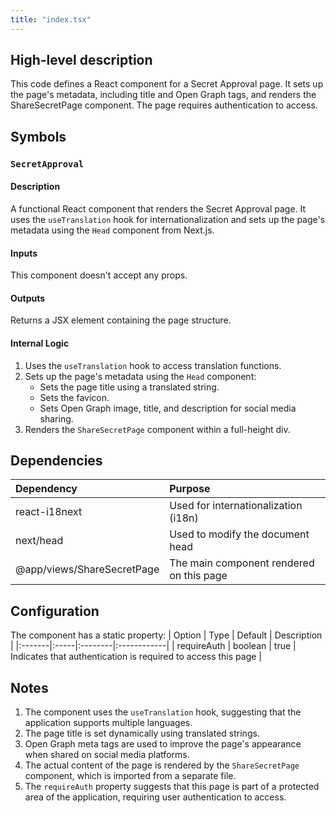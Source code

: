 ```yaml
---
title: "index.tsx"
---
```


## High-level description
This code defines a React component for a Secret Approval page. It sets up the page's metadata, including title and Open Graph tags, and renders the ShareSecretPage component. The page requires authentication to access.

## Symbols

### `SecretApproval`
#### Description
A functional React component that renders the Secret Approval page. It uses the `useTranslation` hook for internationalization and sets up the page's metadata using the `Head` component from Next.js.

#### Inputs
This component doesn't accept any props.

#### Outputs
Returns a JSX element containing the page structure.

#### Internal Logic
1. Uses the `useTranslation` hook to access translation functions.
2. Sets up the page's metadata using the `Head` component:
   - Sets the page title using a translated string.
   - Sets the favicon.
   - Sets Open Graph image, title, and description for social media sharing.
3. Renders the `ShareSecretPage` component within a full-height div.

## Dependencies
| Dependency | Purpose |
|:-----------|:--------|
| react-i18next | Used for internationalization (i18n) |
| next/head | Used to modify the document head |
| @app/views/ShareSecretPage | The main component rendered on this page |

## Configuration
The component has a static property:
| Option | Type | Default | Description |
|:-------|:-----|:--------|:------------|
| requireAuth | boolean | true | Indicates that authentication is required to access this page |

## Notes
1. The component uses the `useTranslation` hook, suggesting that the application supports multiple languages.
2. The page title is set dynamically using translated strings.
3. Open Graph meta tags are used to improve the page's appearance when shared on social media platforms.
4. The actual content of the page is rendered by the `ShareSecretPage` component, which is imported from a separate file.
5. The `requireAuth` property suggests that this page is part of a protected area of the application, requiring user authentication to access.